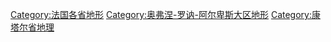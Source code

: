 [[Category:法国各省地形|Category:法国各省地形]]
[[Category:奥弗涅-罗讷-阿尔卑斯大区地形|Category:奥弗涅-罗讷-阿尔卑斯大区地形]]
[[Category:康塔尔省地理|Category:康塔尔省地理]]